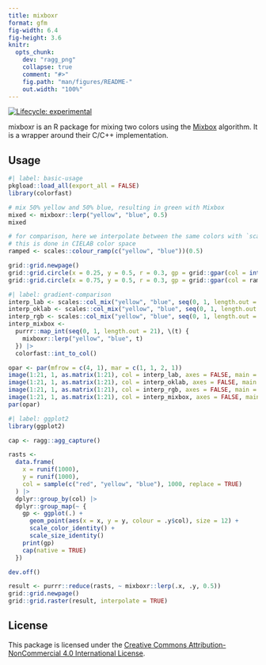 ```yaml
---
title: mixboxr
format: gfm
fig-width: 6.4
fig-height: 3.6
knitr:
  opts_chunk:
    dev: "ragg_png"
    collapse: true
    comment: "#>"
    fig.path: "man/figures/README-"
    out.width: "100%"
---
```


<!-- README.md is generated from README.Rmd. Please edit that file -->

<!-- badges: start -->
[![Lifecycle: experimental](https://img.shields.io/badge/lifecycle-experimental-orange.svg)](https://lifecycle.r-lib.org/articles/stages.html#experimental)
<!-- badges: end -->

mixboxr is an R package for mixing two colors using the [Mixbox](https://scrtwpns.com/mixbox/) algorithm. It is a wrapper around their C/C++ implementation.

## Usage

```r
#| label: basic-usage
pkgload::load_all(export_all = FALSE)
library(colorfast)

# mix 50% yellow and 50% blue, resulting in green with Mixbox
mixed <- mixboxr::lerp("yellow", "blue", 0.5)
mixed

# for comparison, here we interpolate between the same colors with `scales::colour_ramp()`.
# this is done in CIELAB color space
ramped <- scales::colour_ramp(c("yellow", "blue"))(0.5)

grid::grid.newpage()
grid::grid.circle(x = 0.25, y = 0.5, r = 0.3, gp = grid::gpar(col = int_to_col(mixed), fill = int_to_col(mixed)))
grid::grid.circle(x = 0.75, y = 0.5, r = 0.3, gp = grid::gpar(col = ramped, fill = ramped))
```


```r
#| label: gradient-comparison
interp_lab <- scales::col_mix("yellow", "blue", seq(0, 1, length.out = 21), space = "lab")
interp_oklab <- scales::col_mix("yellow", "blue", seq(0, 1, length.out = 21), space = "oklab")
interp_rgb <- scales::col_mix("yellow", "blue", seq(0, 1, length.out = 21), space = "rgb")
interp_mixbox <-
  purrr::map_int(seq(0, 1, length.out = 21), \(t) {
    mixboxr::lerp("yellow", "blue", t)
  }) |>
  colorfast::int_to_col()

opar <- par(mfrow = c(4, 1), mar = c(1, 1, 2, 1))
image(1:21, 1, as.matrix(1:21), col = interp_lab, axes = FALSE, main = "CIELAB")
image(1:21, 1, as.matrix(1:21), col = interp_oklab, axes = FALSE, main = "Oklab")
image(1:21, 1, as.matrix(1:21), col = interp_rgb, axes = FALSE, main = "RGB")
image(1:21, 1, as.matrix(1:21), col = interp_mixbox, axes = FALSE, main = "Mixbox")
par(opar)
```


```r
#| label: ggplot2
library(ggplot2)

cap <- ragg::agg_capture()

rasts <-
  data.frame(
    x = runif(1000),
    y = runif(1000),
    col = sample(c("red", "yellow", "blue"), 1000, replace = TRUE)
  ) |>
  dplyr::group_by(col) |>
  dplyr::group_map(~ {
    gp <- ggplot(.) +
      geom_point(aes(x = x, y = y, colour = .y$col), size = 12) +
      scale_color_identity() +
      scale_size_identity()
    print(gp)
    cap(native = TRUE)
  })

dev.off()

result <- purrr::reduce(rasts, ~ mixboxr::lerp(.x, .y, 0.5))
grid::grid.newpage()
grid::grid.raster(result, interpolate = TRUE)
```

## License

This package is licensed under the [Creative Commons Attribution-NonCommercial 4.0 International License](https://creativecommons.org/licenses/by-nc/4.0/).
